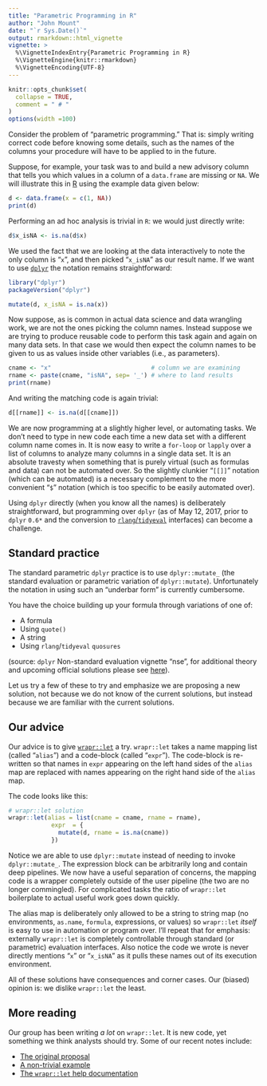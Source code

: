 ```yaml
---
title: "Parametric Programming in R"
author: "John Mount"
date: "`r Sys.Date()`"
output: rmarkdown::html_vignette
vignette: >
  %\VignetteIndexEntry{Parametric Programming in R}
  %\VignetteEngine{knitr::rmarkdown}
  %\VignetteEncoding{UTF-8}
---
```


```r
knitr::opts_chunk$set(
  collapse = TRUE,
  comment = " # "
)
options(width =100)
```

Consider the problem of "parametric programming."  That is: simply writing correct
code before knowing some details, such as the names of the columns your
procedure will have to be applied to in the future.

Suppose, for example, your task was to and build a new advisory column that tells
you which values in a column of a `data.frame` are missing or `NA`.  We will illustrate this in [R](https://cran.r-project.org) using the example data given below:

```r
d <- data.frame(x = c(1, NA))
print(d)
```

Performing an ad hoc analysis is trivial in `R`: we would just
directly write:

```r
d$x_isNA <- is.na(d$x)
```

We used the fact that we are looking at the data interactively to note the only column is "`x`", and
then picked "`x_isNA`" as our result name.  If we want to use  [`dplyr`](https://CRAN.R-project.org/package=dplyr )
the notation remains straightforward:

```r
library("dplyr")
packageVersion("dplyr")

mutate(d, x_isNA = is.na(x))
```

Now suppose, as is common in actual data science and data wrangling work, we
are not the ones picking the column names.  Instead suppose we are trying to produce
reusable code to perform this task again and again on many data sets.  In that
case we would then expect the column names to be given to us as values inside
other variables (i.e., as parameters).

```r
cname <- "x"                            # column we are examining
rname <- paste(cname, "isNA", sep= '_') # where to land results
print(rname)
```

And writing the matching code is again trivial:

```r
d[[rname]] <- is.na(d[[cname]])
```

We are now programming at a slightly higher level, or automating tasks.  We don't need
to type in new code each time a new data set with a different column name comes in.  It
is now easy to write a `for-loop` or `lapply` over a list of columns to analyze many columns
in a single data set.  It is an absolute travesty when something that is purely virtual (such 
as formulas and data) can not be automated over.  So the slightly clunkier "`[[]]`" notation (which
can be automated) is a necessary complement to the more convenient "`$`" notation (which is too specific
to be easily automated over).

Using `dplyr`
directly (when you know all the names) 
is deliberately straightforward, but programming over `dplyr` (as of May 12, 2017, prior to `dplyr` `0.6*` and the conversion to [`rlang`/`tidyeval`]( https://CRAN.R-project.org/package=rlang) interfaces) can  become a challenge.

## Standard practice

The standard parametric `dplyr` practice is to use `dplyr::mutate_` (the standard 
evaluation or parametric variation of `dplyr::mutate`). Unfortunately 
the notation in using such an "underbar form" is currently cumbersome.

You have the choice building up your formula through variations of
one of:

 * A formula
 * Using `quote()`
 * A string
 * Using `rlang`/`tidyeval` `quosures`

(source: `dplyr` Non-standard evaluation vignette "nse", for additional theory and upcoming official solutions please see [here](https://rpubs.com/hadley/lazyeval)).

Let us try a few of these to try and emphasize we are proposing a new solution, not because
we do not know of the current solutions, but instead because we are familiar with the current solutions.


## Our advice

Our advice is to give [`wrapr::let`](https://github.com/WinVector/replyr) a try.
`wrapr::let` takes a name mapping list (called "`alias`") and a code-block (called "`expr`").
The code-block is re-written so that names in `expr` appearing on the left hand sides
of the `alias` map are replaced with names appearing on the right hand side of the `alias` map.

The code looks like this:

```r
# wrapr::let solution
wrapr::let(alias = list(cname = cname, rname = rname),
            expr  = {
              mutate(d, rname = is.na(cname))
            })
```

Notice we are able to use `dplyr::mutate` instead of needing to invoke `dplyr::mutate_`.
The expression block can be arbitrarily long and contain deep pipelines.  We now have
a useful separation of concerns, the mapping code is a wrapper completely outside of the user
pipeline (the two are no longer commingled). For complicated
tasks the ratio of `wrapr::let` boilerplate to actual useful work goes down quickly.


The alias map is deliberately only allowed to be a string to string map (no environments, `as.name`, `formula`, expressions, or values) so `wrapr::let` *itself* is easy to use in automation or program over. 
I'll repeat that for emphasis: externally `wrapr::let` is completely controllable through standard
(or parametric) evaluation interfaces.
Also notice the code we wrote is never directly mentions "`x`" or "`x_isNA`" as it pulls these names out of its execution environment.

All of these solutions have consequences and corner cases.  Our (biased) opinion is: we dislike `wrapr::let` the least.

## More reading

Our group has been writing *a lot* on `wrapr::let`.  It is new code, yet something we think analysts should try.  Some of our recent notes include:

 * [The original proposal](http://www.win-vector.com/blog/2016/12/parametric-variable-names-and-dplyr/)
 * [A non-trivial example](http://www.win-vector.com/blog/2016/12/using-replyrlet-to-parameterize-dplyr-expressions/)
 * [The `wrapr::let` help documentation](http://www.win-vector.com/blog/2016/12/helplet-packagereplyr/)
